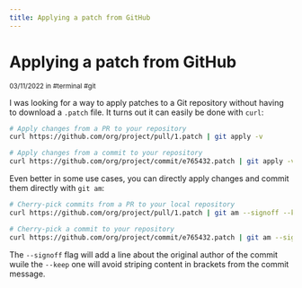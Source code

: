 ```yaml
---
title: Applying a patch from GitHub
---
```


# Applying a patch from GitHub

<div class="tracking-wide uppercase opacity-50"><small>03/11/2022 in #terminal #git</small></div>

I was looking for a way to apply patches to a Git repository without having to download a `.patch` file. It turns out it can easily be done with `curl`:

```sh
# Apply changes from a PR to your repository
curl https://github.com/org/project/pull/1.patch | git apply -v

# Apply changes from a commit to your repository
curl https://github.com/org/project/commit/e765432.patch | git apply -v
```

Even better in some use cases, you can directly apply changes and commit them directly with `git am`:

```sh
# Cherry-pick commits from a PR to your local repository
curl https://github.com/org/project/pull/1.patch | git am --signoff --keep

# Cherry-pick a commit to your repository
curl https://github.com/org/project/commit/e765432.patch | git am --signoff --keep
```

The `--signoff` flag will add a line about the original author of the commit wuile the `--keep` one will avoid striping content in brackets from the commit message.
